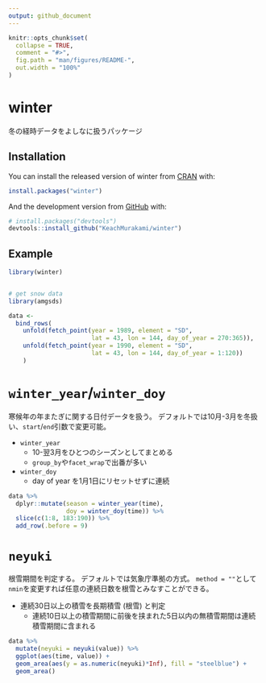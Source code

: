```yaml
---
output: github_document
---
```


<!-- README.md is generated from README.Rmd. Please edit that file -->

```r
knitr::opts_chunk$set(
  collapse = TRUE,
  comment = "#>",
  fig.path = "man/figures/README-",
  out.width = "100%"
)
```

# winter

<!-- badges: start -->
<!-- badges: end -->

冬の経時データをよしなに扱うパッケージ

## Installation

You can install the released version of winter from [CRAN](https://CRAN.R-project.org) with:

``` r
install.packages("winter")
```

And the development version from [GitHub](https://github.com/) with:

``` r
# install.packages("devtools")
devtools::install_github("KeachMurakami/winter")
```
## Example

```r
library(winter)


# get snow data
library(amgsds)

data <-
  bind_rows(
    unfold(fetch_point(year = 1989, element = "SD",
                       lat = 43, lon = 144, day_of_year = 270:365)),
    unfold(fetch_point(year = 1990, element = "SD",
                       lat = 43, lon = 144, day_of_year = 1:120))
    )
```

# `winter_year`/`winter_doy`

寒候年の年またぎに関する日付データを扱う。
デフォルトでは10月-3月を冬扱い、`start`/`end`引数で変更可能。

- `winter_year`
    - 10-翌3月をひとつのシーズンとしてまとめる
    - `group_by`や`facet_wrap`で出番が多い
    
- `winter_doy`
    - day of year を1月1日にリセットせずに連続

```r
data %>%
  dplyr::mutate(season = winter_year(time),
                doy = winter_doy(time)) %>%
  slice(c(1:8, 183:190)) %>%
  add_row(.before = 9)
```


# `neyuki`

根雪期間を判定する。
デフォルトでは気象庁準拠の方式。
`method = ""`として`nmin`を変更すれば任意の連続日数を根雪とみなすことができる。

- 連続30日以上の積雪を長期積雪 (根雪) と判定
    - 連続10日以上の積雪期間に前後を挟まれた5日以内の無積雪期間は連続積雪期間に含まれる

```r
data %>%
  mutate(neyuki = neyuki(value)) %>%
  ggplot(aes(time, value)) +
  geom_area(aes(y = as.numeric(neyuki)*Inf), fill = "steelblue") +
  geom_area()
```
